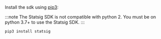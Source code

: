 
Install the sdk using [pip3](https://pypi.org/project/statsig/):

:::note
The Statsig SDK is not compatible with python 2. You must be on python 3.7+ to use the Statsig SDK.
:::

```
pip3 install statsig
```
